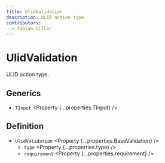 ```yaml
---
title: UlidValidation
description: ULID action type.
contributors:
  - fabian-hiller
---
```



# UlidValidation

ULID action type.

## Generics

- `TInput` <Property {...properties.TInput} />

## Definition

- `UlidValidation` <Property {...properties.BaseValidation} />
  - `type` <Property {...properties.type} />
  - `requirement` <Property {...properties.requirement} />
